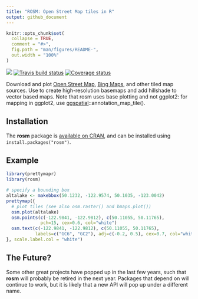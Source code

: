 ```yaml
---
title: "ROSM: Open Street Map tiles in R"
output: github_document
---
```


<!-- README.md is generated from README.Rmd. Please edit that file -->

```r
knitr::opts_chunk$set(
  collapse = TRUE,
  comment = "#>",
  fig.path = "man/figures/README-",
  out.width = "100%"
)
```

[![](http://cranlogs.r-pkg.org/badges/rosm)](https://cran.r-project.org/package=rosm)  [![Travis build status](https://travis-ci.org/paleolimbot/rosm.svg?branch=master)](https://travis-ci.org/paleolimbot/rosm) [![Coverage status](https://codecov.io/gh/paleolimbot/rosm/branch/master/graph/badge.svg)](https://codecov.io/github/paleolimbot/rosm?branch=master)

Download and plot [Open Street Map](https://www.openstreetmap.org/), [Bing Maps](https://www.bing.com/maps), and other tiled map sources. Use to create high-resolution basemaps and add hillshade to vector based maps. Note that rosm uses base plotting and not ggplot2: for mapping in ggplot2, use [ggspatial](https://github.com/paleolimbot/ggspatial)::annotation_map_tile().

## Installation

The **rosm** package is [available on CRAN](https://cran.r-project.org/package=rosm), and can be installed using `install.packages("rosm")`.

## Example

```r
library(prettymapr)
library(rosm)

# specify a bounding box
altalake <- makebbox(50.1232, -122.9574, 50.1035, -123.0042)
prettymap({
  # plot tiles (see also osm.raster() and bmaps.plot())
  osm.plot(altalake)
  osm.points(c(-122.9841, -122.9812), c(50.11055, 50.11765), 
             pch=15, cex=0.6, col="white")
  osm.text(c(-122.9841, -122.9812), c(50.11055, 50.11765), 
           labels=c("GC6", "GC2"), adj=c(-0.2, 0.5), cex=0.7, col="white")
}, scale.label.col = "white")
```


## The Future?

Some other great projects have popped up in the last few years, such that **rosm** will probably be retired in the next year. Packages that depend on will continue to work, but it is likely that a new API will pop up under a different name.
